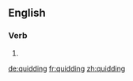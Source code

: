 ==English==

===Verb===
{{head|en}}

# {{present participle of|quid}}

[[de:quidding]]
[[fr:quidding]]
[[zh:quidding]]